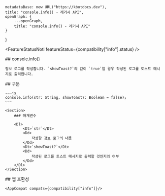 
    metadataBase: new URL("https://kbotdocs.dev"),
    title: "console.info() - 레거시 API",
    openGraph: {
        ...openGraph,
        title: "console.info() - 레거시 API"
    }
}

<FeatureStatusNoti featureStatus={compatibility["info"].status} />
<Section>
    ## console.info()

    정보 로그를 작성합니다. `showToast?`의 값이 `true`일 경우 작성된 로그를 토스트 메시지로 출력합니다.
</Section>
<Section>
    ## 구문

    ~~~js
    console.info(str: String, showToast?: Boolean = false);
    ~~~

    <Section>
        ### 매개변수

        <Dl>
            <Dt>`str`</Dt>
            <Dd>
                작성할 정보 로그의 내용
            </Dd>
            <Dt>`showToast?`</Dt>
            <Dd>
                작성된 로그를 토스트 메시지로 출력할 것인지의 여부
            </Dd>
        </Dl>
    </Section>
</Section>
<Section>
    ## 앱 호환성

    <AppCompat compats={compatibility["info"]}/>
</Section>
